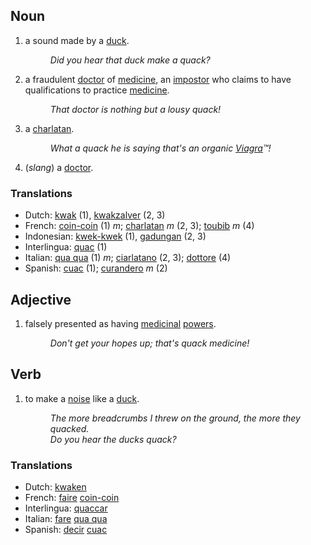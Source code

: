 == Noun ==
# a sound made by a [[duck]].
#:''Did you hear that duck make a quack?''
# a fraudulent [[doctor]] of [[medicine]], an [[impostor]] who claims to have qualifications to practice [[medicine]].
#:''That doctor is nothing but a lousy quack!''
# a [[charlatan]].
#:''What a quack he is saying that's an organic [[Viagra]]&#8482;!'' 
# (''slang'') a [[doctor]].

=== Translations ===
*Dutch: [[kwak]] (1), [[kwakzalver]] (2, 3)
*French: [[coin-coin]] (1) ''m''; [[charlatan]] ''m'' (2, 3); [[toubib]] ''m'' (4)
*Indonesian: [[kwek-kwek]] (1), [[gadungan]] (2, 3)
*Interlingua: [[quac]] (1)
*Italian: [[qua qua]] (1) ''m''; [[ciarlatano]] (2, 3); [[dottore]] (4)
*Spanish: [[cuac]] (1); [[curandero]] ''m'' (2)

== Adjective ==
# falsely presented as having [[medicinal]] [[power]]s.
#:''Don't get your hopes up; that's quack medicine!''

== Verb ==
# to make a [[noise]] like a [[duck]].
#:''The more breadcrumbs I threw on the ground, the more they quacked.''
#:''Do you hear the ducks quack?''

=== Translations ===
*Dutch: [[kwaken]]
*French: [[faire]] [[coin-coin]]
*Interlingua: [[quaccar]]
*Italian: [[fare]] [[qua qua]]
*Spanish: [[decir]] [[cuac]]